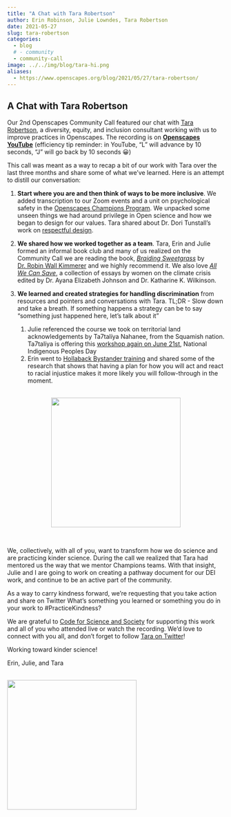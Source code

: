 ```yaml
---
title: "A Chat with Tara Robertson"
author: Erin Robinson, Julie Lowndes, Tara Robertson
date: 2021-05-27
slug: tara-robertson
categories:
  - blog 
  # - community
  - community-call
image: ../../img/blog/tara-hi.png
aliases: 
  - https://www.openscapes.org/blog/2021/05/27/tara-robertson/
---
```


## A Chat with Tara Robertson

Our 2nd Openscapes Community Call featured our chat with [Tara Robertson](https://tararobertson.ca/), a diversity, equity, and inclusion consultant working with us to improve practices in Openscapes. The recording is on [**Openscapes YouTube**](https://youtu.be/XQMgyLuKwsI) (efficiency tip reminder: in YouTube, “L” will advance by 10 seconds, “J” will go back by 10 seconds 😀)  

This call was meant as a way to recap a bit of our work with Tara over the last three months and share some of what we’ve learned. Here is an attempt to distill our conversation:

1. **Start where you are and then think of ways to be more inclusive**. We added transcription to our Zoom events and a unit on psychological safety in the [Openscapes Champions Program](https://openscapes.org/champions). We unpacked some unseen things we had around privilege in Open science and how we began to design for our values. Tara shared about Dr. Dori Tunstall’s work on [respectful design](https://www.youtube.com/watch?v=oaesVb7O38s). 


2. **We shared how we worked together as a team**. Tara, Erin and Julie formed an informal book club and many of us realized on the Community Call we are reading the book, _[Braiding Sweetgrass](https://www.robinwallkimmerer.com/books)_ by [Dr. Robin Wall Kimmerer](https://www.robinwallkimmerer.com/) and we highly recommend it. We also love _[All We Can Save](https://www.allwecansave.earth/)_, a collection of essays by women on the climate crisis edited by Dr. Ayana Elizabeth Johnson and Dr. Katharine K. Wilkinson.  
  
3. **We learned and created strategies for handling discrimination** from resources and pointers and conversations with Tara. TL;DR - Slow down and take a breath. If something happens a strategy can be to say “something just happened here, let’s talk about it”
    1. Julie referenced the course we took on territorial land acknowledgements by Ta7talíya Nahanee, from the Squamish nation. Ta7talíya is offering this [workshop again on June 21st](https://www.eventbrite.ca/e/territorial-acknowledgements-an-interactive-introduction-tickets-155868092661), National Indigenous Peoples Day 
    2. Erin went to [Hollaback Bystander training](https://www.ihollaback.org/harassmenttraining/ ) and shared some of the research that shows that having a plan for how you will act and react to racial injustice makes it more likely you will follow-through in the moment. 

<br>
<center>
  <a> <img src="/img/blog/tara-julie-erin.png" width="300px"></a>
</center>
<br>

We, collectively, with all of you, want to transform how we do science and are practicing kinder science. During the call we realized that Tara had mentored us the way that we mentor Champions teams. With that insight, Julie and I are going to work on creating a pathway document for our DEI work, and continue to be an active part of the community.

As a way to carry kindness forward, we’re requesting that you take action and share on Twitter What’s something you learned or something you do in your work to #PracticeKindness? 

We are grateful to [Code for Science and Society](https://eventfund.codeforscience.org/announcing/) for supporting this work and all of you who attended live or watch the recording. We’d love to connect with you all, and don't forget to follow [Tara on Twitter](https://twitter.com/tararobertson)!

Working toward kinder science! 

Erin, Julie, and Tara

<br>
  <a> <img src="/img/blog/tara-hi.png" width="300px"></a>
<br>

